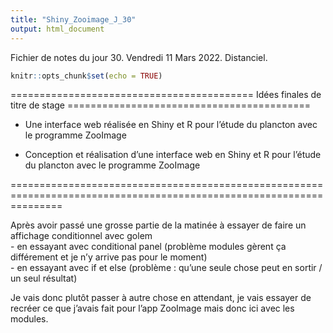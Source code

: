 ```yaml
---
title: "Shiny_Zooimage_J_30"
output: html_document
---
```


Fichier de notes du jour 30. Vendredi 11 Mars 2022.   Distanciel.

```r
knitr::opts_chunk$set(echo = TRUE)
```

========================================== Idées finales de titre de stage ==========================================

 - Une interface web réalisée en Shiny et R pour l’étude du plancton avec le programme ZooImage
 
 - Conception et réalisation d’une interface web en Shiny et R pour l’étude du plancton avec le programme ZooImage

=====================================================================================================================

Après avoir passé une grosse partie de la matinée à essayer de faire un affichage conditionnel avec golem \
- en essayant avec conditional panel (problème modules gèrent ça différement et je n'y arrive pas pour le moment) \
- en essayant avec if et else (problème : qu'une seule chose peut en sortir / un seul résultat) \

Je vais donc plutôt passer à autre chose en attendant, je vais essayer de recréer ce que j'avais fait pour l'app ZooImage mais donc ici avec les modules.
